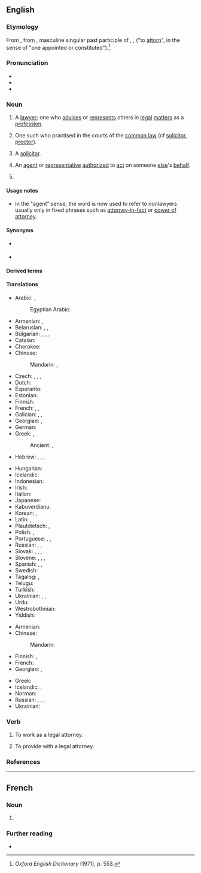 ==English==

===Etymology===
From {{inh|en|enm|attourne}}, from {{der|en|fro|atorné}}, masculine singular past participle of {{m|fro|atorner}}, {{m|fro|atourner}}, {{m|fro|aturner}} ("to [[attorn]]", in the sense of "one appointed or constituted").<ref>''Oxford English Dictionary'' (1971), p. 553.</ref>

===Pronunciation===
* {{audio|en|En-us-attorney.ogg|Audio (US)}}
* {{IPA|en|/əˈtɜː(ɹ)ni/}}
* {{rhymes|en|ɜː(ɹ)ni|s=3}}

===Noun===
{{en-noun}}

# {{lb|en|US}} A [[lawyer]]; one who [[advise]]s or [[represent]]s others in [[legal]] [[matter]]s as a [[profession]].
# {{lb|en|UK|dated|19th century and earlier}} One such who practised in the courts of the [[common law]] (cf [[solicitor]], [[proctor]]).
# {{lb|en|UK|20th century and later|rare|usually|pejorative}} A [[solicitor]].
# {{lb|en|obsolete|outside|set phrases}} An [[agent]] or [[representative]] [[authorize]]d to [[act]] on someone [[else]]'s [[behalf]].
# {{lb|en|Philippines}} {{non-gloss definition|A title given to [[lawyer]]s and [[notary public|notaries public]], or those holders by profession who also do other jobs. Usually capitalized or abbreviated as [[Atty]].}}

====Usage notes====
* In the "agent" sense, the word is now used to refer to nonlawyers usually only in fixed phrases such as [[attorney-in-fact]] or [[power of attorney]].

====Synonyms====
* {{l|en|mouthpiece}} {{qualifier|slang}}
* {{l|en|advocate}}

====Derived terms====
{{der3|en|attorney general|attorney-in-fact|attorney-at-law|patent attorney|[[power of attorney]] ([[POA]])|trade mark attorney}}

====Translations====
{{trans-top|lawyer}}
* Arabic: {{t|ar|مُحَامٍ|m}}, {{t|ar|مُحَامِيَة|f}}
*: Egyptian Arabic: {{t|arz|محامي|m|tr=muḥāmī|sc=Arab}}
* Armenian: {{t+|hy|փաստաբան}}, {{t+|hy|իրավաբան}}
* Belarusian: {{t|be|юры́ст|m}}, {{t|be|юры́стка|f}}, {{t|be|адвака́т|m}}
* Bulgarian: {{t+|bg|юри́ст|m}}, {{t|bg|юри́стка|f}}, {{t+|bg|адвока́т|m}}, {{t|bg|адвока́тка|f}}
* Catalan: {{t+|ca|advocat}}
* Cherokee: {{t|chr|ᏗᏘᏲᎯᎯ}}
* Chinese:
*: Mandarin: {{t+|cmn|律師}}, {{t+|cmn|律师|tr=lǜshī}}
* Czech: {{t+|cs|právník|m}}, {{t+|cs|právnička|f}}, {{t+|cs|advokát|m}}, {{t+|cs|advokátka|f}}
* Dutch: {{t+|nl|advocaat|m|f}}
* Esperanto: {{t+|eo|advokato}}
* Estonian: {{t+|et|advokaat}}
* Finnish: {{t+|fi|asianajaja}}
* French: {{t+|fr|juriste|m|f}}, {{t+|fr|avocat|m}}, {{t+|fr|avocate|f}}
* Galician: {{t+|gl|avogado|m}}, {{t|gl|vogado|m}}, {{t|gl|leterado|m}}
* Georgian: {{t|ka|ადვოკატი|sc=Geor}}, {{t|ka|ვექილი|sc=Geor}}
* German: {{t+|de|Rechtsanwalt|m}}
* Greek: {{t+|el|δικηγόρος|m|f}}, {{t|el|νομικός σύμβουλος|m}}
*: Ancient: {{t|grc|δικήγορος|m}}, {{t|grc|πρόδικος|m}}
* Hebrew: {{t+|he|פְּרַקְלִיט|m|tr=praklít}}, {{t|he|פְּרַקְלִיטָה|f|tr=praklíta}}, {{t+|he|עורך דין|m|alt=עֹרֵךְ דִּין|tr=orekh din}}, {{t|he|עורכת דין|f|alt=עֹרֶכֶת דִּין|tr=orekhet din}}
{{trans-mid}}
* Hungarian: {{t+|hu|ügyvéd}}
* Icelandic: {{t|is|lögfræðingur|m}}
* Indonesian: {{t+|id|jaksa}}
* Irish: {{t|ga|aturnae|m}}
* Italian: {{t+|it|avvocato}}
* Japanese: {{t+|ja|弁護士|tr=べんごし, bengoshi}}
* Kabuverdianu: {{t|kea|adivogádu}}
* Korean: {{t+|ko|변호사(辯護士)}}, {{t+|ko|변호인(辯護人)}}
* Latin: {{t|la|cognitor|m}}, {{t|la|causidicus|m}}
* Plautdietsch: {{t|pdt|Aunwault|m}}, {{t|pdt|Ofkot|m}}
* Polish: {{t+|pl|prawnik|m}}, {{t+|pl|adwokat|m}}
* Portuguese: {{t+|pt|advogado|m}}, {{t+|pt|advogada|f}}, {{t+|pt|causídico|m}}
* Russian: {{t+|ru|юри́ст|m}}, {{t+|ru|юри́стка|f}}, {{t+|ru|адвока́т|m}}
* Slovak: {{t|sk|právník|m}}, {{t|sk|právnička|f}}, {{t|sk|advokát|m}}, {{t|sk|advokátka|f}}
* Slovene: {{t|sl|odvetnik|m}}, {{t|sl|odvetnica|f}}, {{t|sl|advokat|m}}, {{t|sl|advokatka|f}}
* Spanish: {{t+|es|abogado|m}}, {{t+|es|abogada|f}}, {{t+|es|notario|m}}
* Swedish: {{t+|sv|advokat|c}}
* Tagalog: {{t|tl|manananggol}}, {{t+|tl|abogado}}
* Telugu: {{t+|te|న్యాయవాది}}
* Turkish: {{t+|tr|avukat}}
* Ukrainian: {{t+|uk|юри́ст|m}}, {{t+|uk|юри́стка|f}}, {{t+|uk|адвока́т|m}}
* Urdu: {{t|ur|وکیل|m|f|tr=vakīl}}
* Westrobothnian: {{t|gmq-bot|sakförar|m}}
* Yiddish: {{t|yi|אַדוואָקאַט|m}}
{{trans-bottom}}

{{trans-top|agent/representative}}
* Armenian: {{t+|hy|հավատարմատար}}
* Chinese:
*: Mandarin: {{t+|cmn|代理|sc=Hani}}
* Finnish: {{t|fi|oikeudenkäyntiasiamies}}, {{t+|fi|asiamies}}
* French: {{t+|fr|mandataire}}
* Georgian: {{t|ka|რწმუნებული|sc=Geor}}, {{t|ka|პროკურორი|sc=Geor}}
{{trans-mid}}
* Greek: {{t+|el|πληρεξούσιος|m}}
* Icelandic: {{t|is|fulltrúi|m}}, {{t|is|umboðsmaður|m}}
* Norman: {{t|nrf|protchuleux|m}}
* Russian: {{t+|ru|представи́тель|m}}, {{t+|ru|представи́тельница|f}}, {{t+|ru|пове́ренный|m}}, {{t+|ru|поверенный|f|alt=пове́ренная}}
* Ukrainian: {{t+|uk|представни́к}}
{{trans-bottom}}

===Verb===
{{en-verb}}

# {{lb|en|rare}} To work as a legal attorney.
# {{lb|en|rare}} To provide with a legal attorney.

===References===
<references />

{{c|en|Legal occupations}}

----

==French==

===Noun===
{{fr-noun|m}}

# {{l|en|attorney}}

===Further reading===
* {{R:TLFi}}